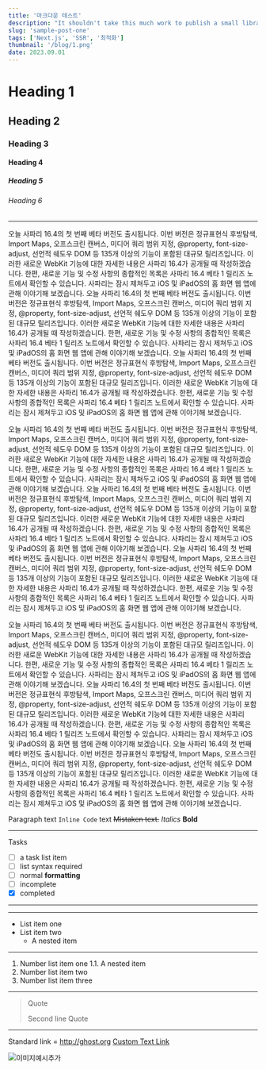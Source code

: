```yaml
---
title: '마크다운 테스트'
description: "It shouldn't take this much work to publish a small library"
slug: 'sample-post-one'
tags: ['Next.js', 'SSR', '최적화']
thumbnail: '/blog/1.png'
date: 2023.09.01
---
```


# Heading 1

## Heading 2

### Heading 3

#### Heading 4

##### Heading 5

###### Heading 6

---

오늘 사파리 16.4의 첫 번째 베타 버전도 출시됩니다. 이번 버전은 정규표현식 후방탐색, Import Maps, 오프스크린 캔버스, 미디어 쿼리 범위 지정, @property, font-size-adjust, 선언적 쉐도우 DOM 등 135개 이상의 기능이 포함된 대규모 릴리즈입니다. 이러한 새로운 WebKit 기능에 대한 자세한 내용은 사파리 16.4가 공개될 때 작성하겠습니다. 한편, 새로운 기능 및 수정 사항의 종합적인 목록은 사파리 16.4 베타 1 릴리즈 노트에서 확인할 수 있습니다.
사파리는 잠시 제쳐두고 iOS 및 iPadOS의 홈 화면 웹 앱에 관해 이야기해 보겠습니다.
오늘 사파리 16.4의 첫 번째 베타 버전도 출시됩니다. 이번 버전은 정규표현식 후방탐색, Import Maps, 오프스크린 캔버스, 미디어 쿼리 범위 지정, @property, font-size-adjust, 선언적 쉐도우 DOM 등 135개 이상의 기능이 포함된 대규모 릴리즈입니다. 이러한 새로운 WebKit 기능에 대한 자세한 내용은 사파리 16.4가 공개될 때 작성하겠습니다. 한편, 새로운 기능 및 수정 사항의 종합적인 목록은 사파리 16.4 베타 1 릴리즈 노트에서 확인할 수 있습니다.
사파리는 잠시 제쳐두고 iOS 및 iPadOS의 홈 화면 웹 앱에 관해 이야기해 보겠습니다.
오늘 사파리 16.4의 첫 번째 베타 버전도 출시됩니다. 이번 버전은 정규표현식 후방탐색, Import Maps, 오프스크린 캔버스, 미디어 쿼리 범위 지정, @property, font-size-adjust, 선언적 쉐도우 DOM 등 135개 이상의 기능이 포함된 대규모 릴리즈입니다. 이러한 새로운 WebKit 기능에 대한 자세한 내용은 사파리 16.4가 공개될 때 작성하겠습니다. 한편, 새로운 기능 및 수정 사항의 종합적인 목록은 사파리 16.4 베타 1 릴리즈 노트에서 확인할 수 있습니다.
사파리는 잠시 제쳐두고 iOS 및 iPadOS의 홈 화면 웹 앱에 관해 이야기해 보겠습니다.

오늘 사파리 16.4의 첫 번째 베타 버전도 출시됩니다. 이번 버전은 정규표현식 후방탐색, Import Maps, 오프스크린 캔버스, 미디어 쿼리 범위 지정, @property, font-size-adjust, 선언적 쉐도우 DOM 등 135개 이상의 기능이 포함된 대규모 릴리즈입니다. 이러한 새로운 WebKit 기능에 대한 자세한 내용은 사파리 16.4가 공개될 때 작성하겠습니다. 한편, 새로운 기능 및 수정 사항의 종합적인 목록은 사파리 16.4 베타 1 릴리즈 노트에서 확인할 수 있습니다.
사파리는 잠시 제쳐두고 iOS 및 iPadOS의 홈 화면 웹 앱에 관해 이야기해 보겠습니다.
오늘 사파리 16.4의 첫 번째 베타 버전도 출시됩니다. 이번 버전은 정규표현식 후방탐색, Import Maps, 오프스크린 캔버스, 미디어 쿼리 범위 지정, @property, font-size-adjust, 선언적 쉐도우 DOM 등 135개 이상의 기능이 포함된 대규모 릴리즈입니다. 이러한 새로운 WebKit 기능에 대한 자세한 내용은 사파리 16.4가 공개될 때 작성하겠습니다. 한편, 새로운 기능 및 수정 사항의 종합적인 목록은 사파리 16.4 베타 1 릴리즈 노트에서 확인할 수 있습니다.
사파리는 잠시 제쳐두고 iOS 및 iPadOS의 홈 화면 웹 앱에 관해 이야기해 보겠습니다.
오늘 사파리 16.4의 첫 번째 베타 버전도 출시됩니다. 이번 버전은 정규표현식 후방탐색, Import Maps, 오프스크린 캔버스, 미디어 쿼리 범위 지정, @property, font-size-adjust, 선언적 쉐도우 DOM 등 135개 이상의 기능이 포함된 대규모 릴리즈입니다. 이러한 새로운 WebKit 기능에 대한 자세한 내용은 사파리 16.4가 공개될 때 작성하겠습니다. 한편, 새로운 기능 및 수정 사항의 종합적인 목록은 사파리 16.4 베타 1 릴리즈 노트에서 확인할 수 있습니다.
사파리는 잠시 제쳐두고 iOS 및 iPadOS의 홈 화면 웹 앱에 관해 이야기해 보겠습니다.

오늘 사파리 16.4의 첫 번째 베타 버전도 출시됩니다. 이번 버전은 정규표현식 후방탐색, Import Maps, 오프스크린 캔버스, 미디어 쿼리 범위 지정, @property, font-size-adjust, 선언적 쉐도우 DOM 등 135개 이상의 기능이 포함된 대규모 릴리즈입니다. 이러한 새로운 WebKit 기능에 대한 자세한 내용은 사파리 16.4가 공개될 때 작성하겠습니다. 한편, 새로운 기능 및 수정 사항의 종합적인 목록은 사파리 16.4 베타 1 릴리즈 노트에서 확인할 수 있습니다.
사파리는 잠시 제쳐두고 iOS 및 iPadOS의 홈 화면 웹 앱에 관해 이야기해 보겠습니다.
오늘 사파리 16.4의 첫 번째 베타 버전도 출시됩니다. 이번 버전은 정규표현식 후방탐색, Import Maps, 오프스크린 캔버스, 미디어 쿼리 범위 지정, @property, font-size-adjust, 선언적 쉐도우 DOM 등 135개 이상의 기능이 포함된 대규모 릴리즈입니다. 이러한 새로운 WebKit 기능에 대한 자세한 내용은 사파리 16.4가 공개될 때 작성하겠습니다. 한편, 새로운 기능 및 수정 사항의 종합적인 목록은 사파리 16.4 베타 1 릴리즈 노트에서 확인할 수 있습니다.
사파리는 잠시 제쳐두고 iOS 및 iPadOS의 홈 화면 웹 앱에 관해 이야기해 보겠습니다.
오늘 사파리 16.4의 첫 번째 베타 버전도 출시됩니다. 이번 버전은 정규표현식 후방탐색, Import Maps, 오프스크린 캔버스, 미디어 쿼리 범위 지정, @property, font-size-adjust, 선언적 쉐도우 DOM 등 135개 이상의 기능이 포함된 대규모 릴리즈입니다. 이러한 새로운 WebKit 기능에 대한 자세한 내용은 사파리 16.4가 공개될 때 작성하겠습니다. 한편, 새로운 기능 및 수정 사항의 종합적인 목록은 사파리 16.4 베타 1 릴리즈 노트에서 확인할 수 있습니다.
사파리는 잠시 제쳐두고 iOS 및 iPadOS의 홈 화면 웹 앱에 관해 이야기해 보겠습니다.

Paragraph
text `Inline Code` text
~~Mistaken text.~~
_Italics_
**Bold**

---

Tasks

- [ ] a task list item
- [ ] list syntax required
- [ ] normal **formatting**
- [ ] incomplete
- [x] completed

---

---

- List item one
- List item two
  - A nested item

---

1. Number list item one
   1.1. A nested item
2. Number list item two
3. Number list item three

---

> Quote
>
> Second line Quote

---

Standard link = http://ghost.org
[Custom Text Link](http://ghost.org)

![이미지예시추가](/blog/1_large.png?)
